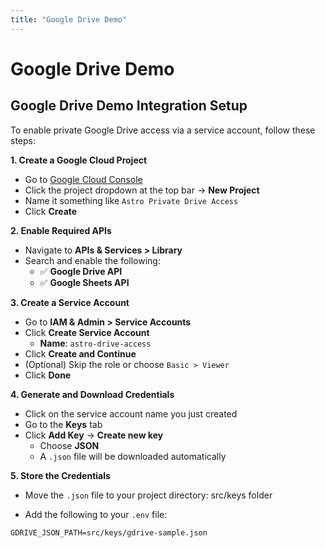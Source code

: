 ```yaml
---
title: "Google Drive Demo"
---
```


# Google Drive Demo


<GdriveContent />


## Google Drive Demo Integration Setup

To enable private Google Drive access via a service account, follow these steps:

**1. Create a Google Cloud Project**
- Go to [Google Cloud Console](https://console.cloud.google.com/)
- Click the project dropdown at the top bar → **New Project**
- Name it something like `Astro Private Drive Access`
- Click **Create**

**2. Enable Required APIs**
- Navigate to **APIs & Services > Library**
- Search and enable the following:
  - ✅ **Google Drive API**
  - ✅ **Google Sheets API**

**3. Create a Service Account**
- Go to **IAM & Admin > Service Accounts**
- Click **Create Service Account**
  - **Name**: `astro-drive-access`
- Click **Create and Continue**
- (Optional) Skip the role or choose `Basic > Viewer`
- Click **Done**

**4. Generate and Download Credentials**
- Click on the service account name you just created
- Go to the **Keys** tab
- Click **Add Key** → **Create new key**
  - Choose **JSON**
  - A `.json` file will be downloaded automatically

**5. Store the Credentials**
- Move the `.json` file to your project directory: src/keys folder

- Add the following to your `.env` file:

```env
GDRIVE_JSON_PATH=src/keys/gdrive-sample.json
```
